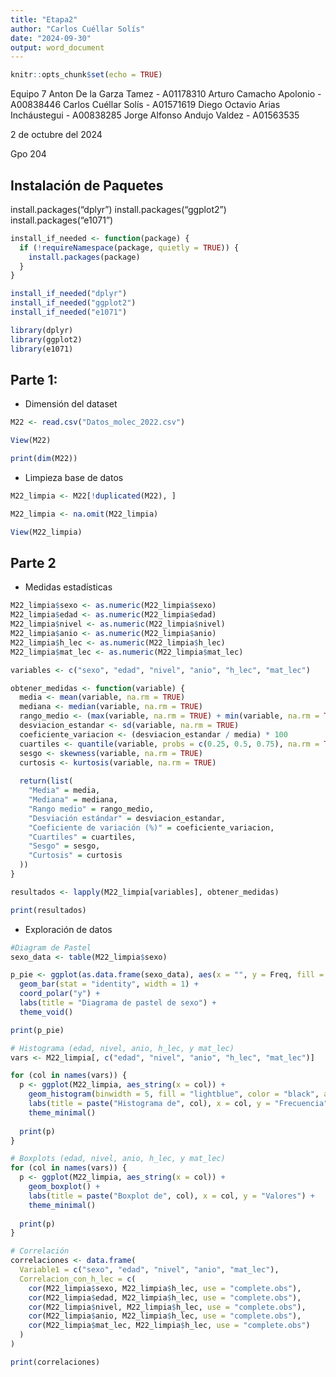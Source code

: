 ```yaml
---
title: "Etapa2"
author: "Carlos Cuéllar Solís"
date: "2024-09-30"
output: word_document
---
```


```r
knitr::opts_chunk$set(echo = TRUE)
```

Equipo 7
Anton De la  Garza Tamez - A01178310
Arturo Camacho Apolonio - A00838446
Carlos Cuéllar Solís - A01571619
Diego Octavio Arias Incháustegui - A00838285
Jorge Alfonso Andujo Valdez - A01563535

2 de octubre del 2024

Gpo 204

## Instalación de Paquetes

install.packages("dplyr")
install.packages("ggplot2")
install.packages("e1071")

```r
install_if_needed <- function(package) {
  if (!requireNamespace(package, quietly = TRUE)) {
    install.packages(package)
  }
}

install_if_needed("dplyr")
install_if_needed("ggplot2")
install_if_needed("e1071")

library(dplyr)
library(ggplot2)
library(e1071)
```

## Parte 1:

- Dimensión del dataset

```r
M22 <- read.csv("Datos_molec_2022.csv")

View(M22)

print(dim(M22))
```

- Limpieza base de datos

```r
M22_limpia <- M22[!duplicated(M22), ]

M22_limpia <- na.omit(M22_limpia)

View(M22_limpia)
```

## Parte 2

- Medidas estadísticas

```r
M22_limpia$sexo <- as.numeric(M22_limpia$sexo)
M22_limpia$edad <- as.numeric(M22_limpia$edad)
M22_limpia$nivel <- as.numeric(M22_limpia$nivel)
M22_limpia$anio <- as.numeric(M22_limpia$anio)
M22_limpia$h_lec <- as.numeric(M22_limpia$h_lec)
M22_limpia$mat_lec <- as.numeric(M22_limpia$mat_lec)

variables <- c("sexo", "edad", "nivel", "anio", "h_lec", "mat_lec")

obtener_medidas <- function(variable) {
  media <- mean(variable, na.rm = TRUE)
  mediana <- median(variable, na.rm = TRUE)
  rango_medio <- (max(variable, na.rm = TRUE) + min(variable, na.rm = TRUE)) / 2
  desviacion_estandar <- sd(variable, na.rm = TRUE)
  coeficiente_variacion <- (desviacion_estandar / media) * 100
  cuartiles <- quantile(variable, probs = c(0.25, 0.5, 0.75), na.rm = TRUE)
  sesgo <- skewness(variable, na.rm = TRUE)
  curtosis <- kurtosis(variable, na.rm = TRUE)
  
  return(list(
    "Media" = media,
    "Mediana" = mediana,
    "Rango medio" = rango_medio,
    "Desviación estándar" = desviacion_estandar,
    "Coeficiente de variación (%)" = coeficiente_variacion,
    "Cuartiles" = cuartiles,
    "Sesgo" = sesgo,
    "Curtosis" = curtosis
  ))
}

resultados <- lapply(M22_limpia[variables], obtener_medidas)

print(resultados)
```

- Exploración de datos

```r
#Diagram de Pastel
sexo_data <- table(M22_limpia$sexo)

p_pie <- ggplot(as.data.frame(sexo_data), aes(x = "", y = Freq, fill = Var1)) +
  geom_bar(stat = "identity", width = 1) +
  coord_polar("y") +
  labs(title = "Diagrama de pastel de sexo") +
  theme_void()

print(p_pie)

# Histograma (edad, nivel, anio, h_lec, y mat_lec)
vars <- M22_limpia[, c("edad", "nivel", "anio", "h_lec", "mat_lec")]

for (col in names(vars)) {
  p <- ggplot(M22_limpia, aes_string(x = col)) + 
    geom_histogram(binwidth = 5, fill = "lightblue", color = "black", alpha = 0.7) +
    labs(title = paste("Histograma de", col), x = col, y = "Frecuencia") +
    theme_minimal()
  
  print(p)
}

# Boxplots (edad, nivel, anio, h_lec, y mat_lec)
for (col in names(vars)) {
  p <- ggplot(M22_limpia, aes_string(x = col)) + 
    geom_boxplot() +
    labs(title = paste("Boxplot de", col), x = col, y = "Valores") +
    theme_minimal()
  
  print(p)
}

# Correlación
correlaciones <- data.frame(
  Variable1 = c("sexo", "edad", "nivel", "anio", "mat_lec"),
  Correlacion_con_h_lec = c(
    cor(M22_limpia$sexo, M22_limpia$h_lec, use = "complete.obs"),
    cor(M22_limpia$edad, M22_limpia$h_lec, use = "complete.obs"),
    cor(M22_limpia$nivel, M22_limpia$h_lec, use = "complete.obs"),
    cor(M22_limpia$anio, M22_limpia$h_lec, use = "complete.obs"),
    cor(M22_limpia$mat_lec, M22_limpia$h_lec, use = "complete.obs")
  )
)

print(correlaciones)
```

